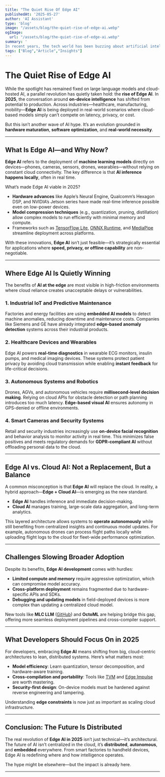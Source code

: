```yaml
---
title: "The Quiet Rise Of Edge AI"
publishedAt: '2025-05-27'
author: 'AI Assistant'
type: 'blog'
image: "/assets/blog/the-quiet-rise-of-edge-ai.webp"
ogImage:
  url: "/assets/blog/the-quiet-rise-of-edge-ai.webp"
summary: '
In recent years, the tech world has been buzzing about artificial intelligence (AI) and its transformative potential. While much of the focus has been on cloud-based AI solutions, a quieter but equally powerful revolution has been taking place: the rise of Edge AI.'
tags: ["Blog","Article","Insights"]
---
```

# **The Quiet Rise of Edge AI**

While the spotlight has remained fixed on large language models and cloud-hosted AI, a parallel revolution has quietly taken hold: the **rise of Edge AI**. In **2025**, the conversation around **on-device intelligence** has shifted from potential to production. Across industries—healthcare, manufacturing, mobility—**Edge AI** is being deployed in real-world scenarios where cloud-based models simply can’t compete on latency, privacy, or cost.

But this isn’t another wave of AI hype. It’s an evolution grounded in **hardware maturation**, **software optimization**, and **real-world necessity**.

---

## **What Is Edge AI—and Why Now?**

**Edge AI** refers to the deployment of **machine learning models** directly on devices—phones, cameras, sensors, drones, wearables—without relying on constant cloud connectivity. The key difference is that **AI inference happens locally**, often in real time.

What’s made Edge AI viable in 2025?

- **Hardware advances** like Apple’s Neural Engine, Qualcomm’s Hexagon DSP, and NVIDIA’s Jetson series have made real-time inference possible even on low-power devices.
- **Model compression techniques** (e.g., quantization, pruning, distillation) allow complex models to run efficiently with minimal memory and compute.
- Frameworks such as [TensorFlow Lite](https://www.tensorflow.org/lite), [ONNX Runtime](https://onnxruntime.ai/), and [MediaPipe](https://developers.google.com/mediapipe) streamline deployment across platforms.

With these innovations, **Edge AI** isn’t just feasible—it’s strategically essential for applications where **speed, privacy, or offline capability** are non-negotiable.

---

## **Where Edge AI Is Quietly Winning**

The benefits of **AI at the edge** are most visible in high-friction environments where cloud reliance creates unacceptable delays or vulnerabilities.

### **1. Industrial IoT and Predictive Maintenance**  
Factories and energy facilities are using **embedded AI models** to detect machine anomalies, reducing downtime and maintenance costs. Companies like Siemens and GE have already integrated **edge-based anomaly detection** systems across their industrial products.

### **2. Healthcare Devices and Wearables**  
Edge AI powers **real-time diagnostics** in wearable ECG monitors, insulin pumps, and medical imaging devices. These systems protect patient privacy by avoiding cloud transmission while enabling **instant feedback** for life-critical decisions.

### **3. Autonomous Systems and Robotics**  
Drones, AGVs, and autonomous vehicles require **millisecond-level decision making**. Relying on cloud APIs for obstacle detection or path planning introduces too much latency. **Edge-based visual AI** ensures autonomy in GPS-denied or offline environments.

### **4. Smart Cameras and Security Systems**  
Retail and security industries increasingly use **on-device facial recognition** and behavior analysis to monitor activity in real time. This minimizes false positives and meets regulatory demands for **GDPR-compliant AI** without offloading personal data to the cloud.

---

## **Edge AI vs. Cloud AI: Not a Replacement, But a Balance**

A common misconception is that **Edge AI** will replace the cloud. In reality, a hybrid approach—**Edge + Cloud AI**—is emerging as the new standard.

- **Edge AI** handles inference and immediate decision-making.
- **Cloud AI** manages training, large-scale data aggregation, and long-term analytics.

This layered architecture allows systems to **operate autonomously** while still benefiting from centralized insights and continuous model updates. For example, autonomous drones can process flight paths locally while uploading flight logs to the cloud for fleet-wide performance optimization.

---

## **Challenges Slowing Broader Adoption**

Despite its benefits, **Edge AI development** comes with hurdles:

- **Limited compute and memory** require aggressive optimization, which can compromise model accuracy.
- **Cross-platform deployment** remains fragmented due to hardware-specific APIs and SDKs.
- **Debugging and updating models** in field-deployed devices is more complex than updating a centralized cloud model.

New tools like **MLC LLM** ([GitHub](https://github.com/mlc-ai/mlc-llm)) and **OctoML** are helping bridge this gap, offering more seamless deployment pipelines and cross-compiler support.

---

## **What Developers Should Focus On in 2025**

For developers, embracing **Edge AI** means shifting from big, cloud-centric architectures to lean, distributed systems. Here’s what matters most:

- **Model efficiency**: Learn quantization, tensor decomposition, and hardware-aware training.
- **Cross-compilation and portability**: Tools like [TVM](https://tvm.apache.org/) and [Edge Impulse](https://edgeimpulse.com/) are worth mastering.
- **Security-first design**: On-device models must be hardened against reverse engineering and tampering.

Understanding **edge constraints** is now just as important as scaling cloud infrastructure.

---

## **Conclusion: The Future Is Distributed**

The real revolution of **Edge AI in 2025** isn’t just technical—it’s architectural. The future of AI isn’t centralized in the cloud, it’s **distributed**, **autonomous**, and **embedded** everywhere. From smart factories to handheld devices, Edge AI is redefining where and how intelligence operates.

The hype might be elsewhere—but the impact is already here.

---  
